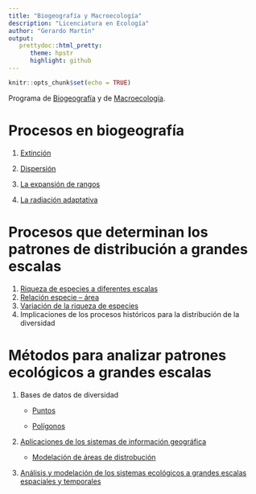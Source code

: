 ```yaml
---
title: "Biogeografía y Macroecología"
description: "Licenciatura en Ecología"
author: "Gerardo Martín"
output:
   prettydoc::html_pretty:
      theme: hpstr
      highlight: github
---
```


```r
knitr::opts_chunk$set(echo = TRUE)
```

Programa de [Biogeografía](Biogeografia.pdf) y de [Macroecología](Macroecologia.pdf).

# Procesos en biogeografía

1. [Extinción](Extincion.pdf)

2. [Dispersión](Dispersion.pdf)

3. [La expansión de rangos](Expansion.pdf)

4. [La radiación adaptativa](Radiacion.pdf)

# Procesos que determinan los patrones de distribución a grandes escalas

1. [Riqueza de especies a diferentes escalas](Riqueza-escalas.pdf)
2. [Relación especie – área](Spp-area.pdf)
3. [Variación de la riqueza de especies](Variacion-lat-lon-riqueza.pdf)
4. Implicaciones de los procesos históricos para la distribución de la diversidad

# Métodos para analizar patrones ecológicos a grandes escalas

1. Bases de datos de diversidad

    - [Puntos](Datos-diversidad-puntos.html)
    
    - [Polígonos](Datos-diversidad-poligonos.html)
    
2. [Aplicaciones de los sistemas de información geográfica](Aplicaciones-SIG.html)

    - [Modelación de áreas de distrobución](Tutorial-aplicaciones/Tutorial-SDM.R)

3. [Análisis y modelación de los sistemas ecológicos a grandes escalas espaciales y temporales](Analisis-modelacion-macro.html)
